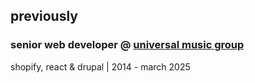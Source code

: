 ## previously
### **senior web developer** @ [universal music group](https://www.universalmusic.com)
shopify, react & drupal | 2014 - march 2025
